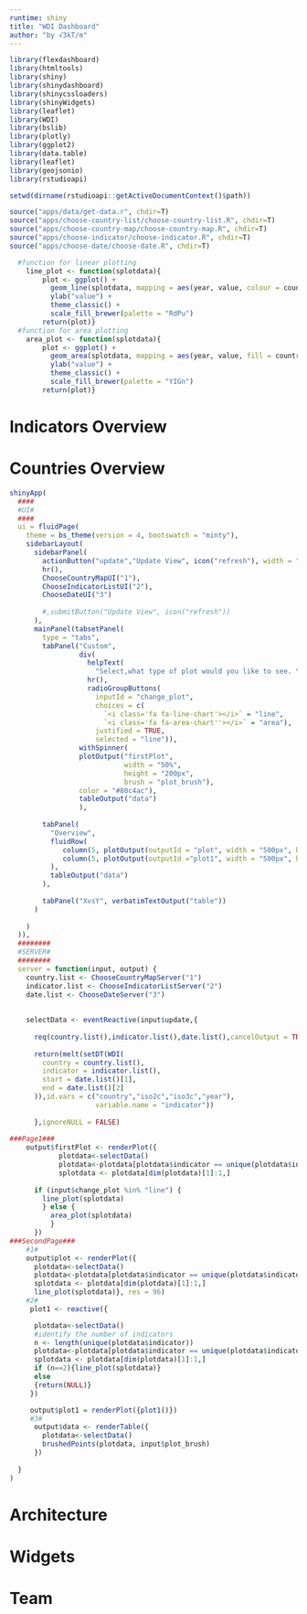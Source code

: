 ```yaml
---
runtime: shiny
title: "WDI Dashboard"
author: "by √3kT/m"
---
```


```r
library(flexdashboard)
library(htmltools)
library(shiny)
library(shinydashboard)
library(shinycssloaders)
library(shinyWidgets)
library(leaflet)
library(WDI)
library(bslib)
library(plotly)
library(ggplot2)
library(data.table)
library(leaflet)
library(geojsonio)
library(rstudioapi)
```

```r

setwd(dirname(rstudioapi::getActiveDocumentContext()$path))

source("apps/data/get-data.r", chdir=T)
source("apps/choose-country-list/choose-country-list.R", chdir=T)
source("apps/choose-country-map/choose-country-map.R", chdir=T)
source("apps/choose-indicator/choose-indicator.R", chdir=T)
source("apps/choose-date/choose-date.R", chdir=T)

```

```r
  #function for linear plotting  
    line_plot <- function(splotdata){
        plot <- ggplot() +
          geom_line(splotdata, mapping = aes(year, value, colour = country)) +
          ylab("value") +
          theme_classic() +
          scale_fill_brewer(palette = "RdPu")
        return(plot)}
  #function for area plotting  
    area_plot <- function(splotdata){
        plot <- ggplot() +
          geom_area(splotdata, mapping = aes(year, value, fill = country)) +
          ylab("value") +
          theme_classic() +
          scale_fill_brewer(palette = "YIGn")
        return(plot)}

```

Indicators Overview 
===================================== 

Countries Overview 
=====================================  

```r
shinyApp(
  ####
  #UI#
  ####
  ui = fluidPage(
    theme = bs_theme(version = 4, bootswatch = "minty"),
    sidebarLayout(
      sidebarPanel(
        actionButton("update","Update View", icon("refresh"), width = "100%"),
        hr(),
        ChooseCountryMapUI("1"),
        ChooseIndicatorListUI("2"),
        ChooseDateUI("3")
        
        #,submitButton("Update View", icon("refresh"))
      ),
      mainPanel(tabsetPanel(
        type = "tabs",
        tabPanel("Custom",
                 div(
                   helpText(
                     "Select,what type of plot would you like to see. You can also find some data if you select area out of the plot in 'rectangle'"),
                   hr(),
                   radioGroupButtons(
                     inputId = "change_plot",
                     choices = c(
                       `<i class='fa fa-line-chart'></i>` = "line",
                       `<i class='fa fa-area-chart''></i>` = "area"),
                     justified = TRUE,
                     selected = "line")),
                 withSpinner(
                 plotOutput("firstPlot",
                            width = "50%",
                            height = "200px",
                            brush = "plot_brush"),
                 color = "#80c4ac"),
                 tableOutput("data")
                 ),
                
        tabPanel(
          "Overview",
          fluidRow(
             column(5, plotOutput(outputId = "plot", width = "500px", height = "200px", brush = "plot_brush")),
             column(5, plotOutput(outputId ="plot1", width = "500px", height = "200px", brush = "plot_brush"))
          ),
          tableOutput("data")
        ), 
        
        tabPanel("XvsY", verbatimTextOutput("table"))
      )
      
    )
  )),
  ########
  #SERVER#
  ########
  server = function(input, output) {
    country.list <- ChooseCountryMapServer("1")
    indicator.list <- ChooseIndicatorListServer("2")
    date.list <- ChooseDateServer("3")
      
    
    selectData <- eventReactive(input$update,{
      
      req(country.list(),indicator.list(),date.list(),cancelOutput = TRUE)
        
      return(melt(setDT(WDI(
        country = country.list(),
        indicator = indicator.list(),
        start = date.list()[1],
        end = date.list()[2]
      )),id.vars = c("country","iso2c","iso3c","year"),
                     variable.name = "indicator"))
      
      },ignoreNULL = FALSE)
    
###Page1###
    output$firstPlot <- renderPlot({
            plotdata<-selectData()
            plotdata<-plotdata[plotdata$indicator == unique(plotdata$indicator)[1],]
            splotdata <- plotdata[dim(plotdata)[1]:1,]
            
      if (input$change_plot %in% "line") {
        line_plot(splotdata)
        } else {
          area_plot(splotdata)
          }
      })
###SecondPage###
    #1#
    output$plot <- renderPlot({
      plotdata<-selectData()
      plotdata<-plotdata[plotdata$indicator == unique(plotdata$indicator)[1],]
      splotdata <- plotdata[dim(plotdata)[1]:1,]
      line_plot(splotdata)}, res = 96)
    #2# 
     plot1 <- reactive({

      plotdata<-selectData()
      #identify the number of indicators
      n <- length(unique(plotdata$indicator))
      plotdata<-plotdata[plotdata$indicator == unique(plotdata$indicator)[n],]
      splotdata <- plotdata[dim(plotdata)[1]:1,]
      if (n==2){line_plot(splotdata)}
      else
      {return(NULL)}
     })

     output$plot1 = renderPlot({plot1()})
     #3#
      output$data <- renderTable({
        plotdata<-selectData()
        brushedPoints(plotdata, input$plot_brush)
      })
      
  }
)
```

Architecture {data-navmenu="Making"}
=====================================  


Widgets {data-navmenu="Making"}
=====================================  


Team
=====================================     
